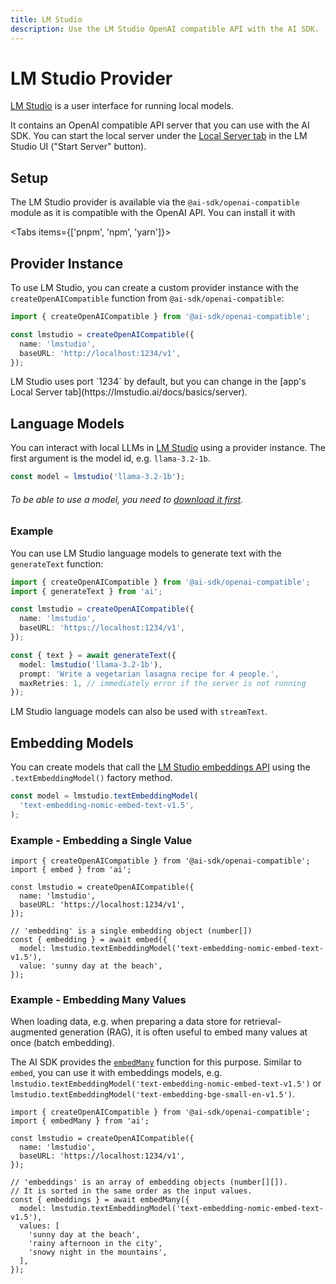 ```yaml
---
title: LM Studio
description: Use the LM Studio OpenAI compatible API with the AI SDK.
---
```


# LM Studio Provider

[LM Studio](https://lmstudio.ai/) is a user interface for running local models.

It contains an OpenAI compatible API server that you can use with the AI SDK.
You can start the local server under the [Local Server tab](https://lmstudio.ai/docs/basics/server) in the LM Studio UI ("Start Server" button).

## Setup

The LM Studio provider is available via the `@ai-sdk/openai-compatible` module as it is compatible with the OpenAI API.
You can install it with

<Tabs items={['pnpm', 'npm', 'yarn']}>
  <Tab>
    <Snippet text="pnpm add @ai-sdk/openai-compatible" dark />
  </Tab>
  <Tab>
    <Snippet text="npm install @ai-sdk/openai-compatible" dark />
  </Tab>
  <Tab>
    <Snippet text="yarn add @ai-sdk/openai-compatible" dark />
  </Tab>
</Tabs>

## Provider Instance

To use LM Studio, you can create a custom provider instance with the `createOpenAICompatible` function from `@ai-sdk/openai-compatible`:

```ts
import { createOpenAICompatible } from '@ai-sdk/openai-compatible';

const lmstudio = createOpenAICompatible({
  name: 'lmstudio',
  baseURL: 'http://localhost:1234/v1',
});
```

<Note>
  LM Studio uses port `1234` by default, but you can change in the [app's Local
  Server tab](https://lmstudio.ai/docs/basics/server).
</Note>

## Language Models

You can interact with local LLMs in [LM Studio](https://lmstudio.ai/docs/basics/server#endpoints-overview) using a provider instance.
The first argument is the model id, e.g. `llama-3.2-1b`.

```ts
const model = lmstudio('llama-3.2-1b');
```

###### To be able to use a model, you need to [download it first](https://lmstudio.ai/docs/basics/download-model).

### Example

You can use LM Studio language models to generate text with the `generateText` function:

```ts
import { createOpenAICompatible } from '@ai-sdk/openai-compatible';
import { generateText } from 'ai';

const lmstudio = createOpenAICompatible({
  name: 'lmstudio',
  baseURL: 'https://localhost:1234/v1',
});

const { text } = await generateText({
  model: lmstudio('llama-3.2-1b'),
  prompt: 'Write a vegetarian lasagna recipe for 4 people.',
  maxRetries: 1, // immediately error if the server is not running
});
```

LM Studio language models can also be used with `streamText`.

## Embedding Models

You can create models that call the [LM Studio embeddings API](https://lmstudio.ai/docs/basics/server#endpoints-overview)
using the `.textEmbeddingModel()` factory method.

```ts
const model = lmstudio.textEmbeddingModel(
  'text-embedding-nomic-embed-text-v1.5',
);
```

### Example - Embedding a Single Value

```tsx
import { createOpenAICompatible } from '@ai-sdk/openai-compatible';
import { embed } from 'ai';

const lmstudio = createOpenAICompatible({
  name: 'lmstudio',
  baseURL: 'https://localhost:1234/v1',
});

// 'embedding' is a single embedding object (number[])
const { embedding } = await embed({
  model: lmstudio.textEmbeddingModel('text-embedding-nomic-embed-text-v1.5'),
  value: 'sunny day at the beach',
});
```

### Example - Embedding Many Values

When loading data, e.g. when preparing a data store for retrieval-augmented generation (RAG),
it is often useful to embed many values at once (batch embedding).

The AI SDK provides the [`embedMany`](/docs/reference/ai-sdk-core/embed-many) function for this purpose.
Similar to `embed`, you can use it with embeddings models,
e.g. `lmstudio.textEmbeddingModel('text-embedding-nomic-embed-text-v1.5')` or `lmstudio.textEmbeddingModel('text-embedding-bge-small-en-v1.5')`.

```tsx
import { createOpenAICompatible } from '@ai-sdk/openai-compatible';
import { embedMany } from 'ai';

const lmstudio = createOpenAICompatible({
  name: 'lmstudio',
  baseURL: 'https://localhost:1234/v1',
});

// 'embeddings' is an array of embedding objects (number[][]).
// It is sorted in the same order as the input values.
const { embeddings } = await embedMany({
  model: lmstudio.textEmbeddingModel('text-embedding-nomic-embed-text-v1.5'),
  values: [
    'sunny day at the beach',
    'rainy afternoon in the city',
    'snowy night in the mountains',
  ],
});
```
